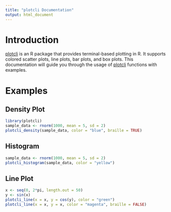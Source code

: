 ```yaml
---
title: "plotcli Documentation"
output: html_document
---
```


# Introduction

[plotcli](file:///Users/cheuer/Library/CloudStorage/OneDrive-Bayer/GIT_Private/plotcli/vignettes/plotcli_class.Rmd#2%2C22-2%2C22) is an R package that provides terminal-based plotting in R. It supports colored scatter plots, line plots, bar plots, and box plots. This documentation will guide you through the usage of [plotcli](file:///Users/cheuer/Library/CloudStorage/OneDrive-Bayer/GIT_Private/plotcli/vignettes/plotcli_class.Rmd#2%2C22-2%2C22) functions with examples.

# Examples

## Density Plot

```r
library(plotcli)
sample_data <- rnorm(1000, mean = 5, sd = 2)
plotcli_density(sample_data, color = "blue", braille = TRUE)
```

## Histogram

```r
sample_data <- rnorm(1000, mean = 5, sd = 2)
plotcli_histogram(sample_data, color = "yellow")
```

## Line Plot

```r
x <- seq(0, 2*pi, length.out = 50)
y <- sin(x)
plotcli_line(x = x, y = cos(y), color = "green")
plotcli_line(x = x, y = x, color = "magenta", braille = FALSE)
```